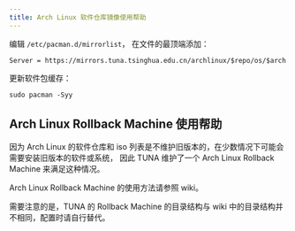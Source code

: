 ```yaml
---
title: Arch Linux 软件仓库镜像使用帮助
---
```


编辑 `/etc/pacman.d/mirrorlist`， 在文件的最顶端添加：

```
Server = https://mirrors.tuna.tsinghua.edu.cn/archlinux/$repo/os/$arch
```

更新软件包缓存：

```
sudo pacman -Syy
```

## Arch Linux Rollback Machine 使用帮助

因为 Arch Linux 的软件仓库和 iso 列表是不维护旧版本的，在少数情况下可能会需要安装旧版本的软件或系统， 因此 TUNA 维护了一个 Arch Linux Rollback Machine 来满足这种情况。

Arch Linux Rollback Machine 的使用方法请参照 wiki。

需要注意的是，TUNA 的 Rollback Machine 的目录结构与 wiki 中的目录结构并不相同，配置时请自行替代。
